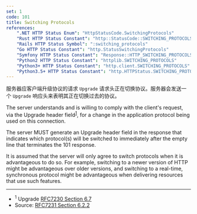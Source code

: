 ```yaml
---
set: 1
code: 101
title: Switching Protocols
references:
    ".NET HTTP Status Enum": "HttpStatusCode.SwitchingProtocols"
    "Rust HTTP Status Constant": "http::StatusCode::SWITCHING_PROTOCOLS"
    "Rails HTTP Status Symbol": ":switching_protocols"
    "Go HTTP Status Constant": "http.StatusSwitchingProtocols"
    "Symfony HTTP Status Constant": "Response::HTTP_SWITCHING_PROTOCOLS"
    "Python2 HTTP Status Constant": "httplib.SWITCHING_PROTOCOLS"
    "Python3+ HTTP Status Constant": "http.client.SWITCHING_PROTOCOLS"
    "Python3.5+ HTTP Status Constant": "http.HTTPStatus.SWITCHING_PROTOCOLS"
---
```


<CodeTitle code={code} title={title} />

服务器应客户端升级协议的请求 `Upgrade` 请求头正在切换协议。服务器会发送一个 `Upgrade` 响应头来表明其正在切换过去的协议。

The server understands and is willing to comply with the client's request, via the Upgrade header field<sup>[1](#ref-1)</sup>, for a change in the application protocol being used on this connection.

The server MUST generate an Upgrade header field in the response that indicates which protocol(s) will be switched to immediately after the empty line that terminates the 101 response.

It is assumed that the server will only agree to switch protocols when it is advantageous to do so. For example, switching to a newer version of HTTP might be advantageous over older versions, and switching to a real-time, synchronous protocol might be advantageous when delivering resources that use such features.

---

* <span id="ref-1"><sup>1</sup> Upgrade [RFC7230 Section 6.7][2]</span>
* Source: [RFC7231 Section 6.2.2][1]

[1]: <https://tools.ietf.org/html/rfc7231#section-6.2.2>
[2]: <https://tools.ietf.org/html/rfc7230#section-6.7>
